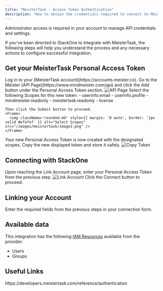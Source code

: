 ```yaml
---
title: "MeisterTask - Access Token Authentication"
description: "How to obtain the credentials required to connect to Meistertask."
---
```



<Note>
  Administrator access is required in your account to manage API credentials and settings.
</Note>

If you've been directed to StackOne to integrate with MeisterTask, the following steps will help you understand the process and any necessary actions to configure successful integration.

## Get your MeisterTask Personal Access Token

<Steps>
  <Step title="Go to the API Page">
    Log in to your [MeisterTask account](https://accounts.meister.co). Go to the Meister [API Page](https://www.mindmeister.com/api) and click the Add button under the Personal Access Token section.
    <Frame>
      <img className='rounded-md' style={{ margin: '0 auto', border: '1px solid #efefef' }} alt="API Page" src="/images/meistertask/image1.png" />
    </Frame>
  </Step>

  <Step title="Select Scopes">
    Select the following Scopes for this new token:
    - userinfo.email
    - userinfo.profile
    - mindmeister.readonly
    - meistertask.readonly
    - license

    Then click the Submit button to proceed.
    <Frame>
      <img className='rounded-md' style={{ margin: '0 auto', border: '1px solid #efefef' }} alt="Select Scopes" src="/images/meistertask/image2.png" />
    </Frame>
  </Step>

  <Step title="Copy the Token">
    Your new Personal Access Token is now created with the designated scopes. Copy the new displayed token and store it safely.
    <Frame>
      <img className='rounded-md' style={{ margin: '0 auto', border: '1px solid #efefef' }} alt="Copy Token" src="/images/meistertask/image3.png" />
    </Frame>
  </Step>
</Steps>

## Connecting with StackOne

<Steps>
  <Step title="Enter Personal Access Token">
    Upon reaching the Link Account page, enter your Personal Access Token from the previous step.
    <Frame>
      <img className='rounded-md' style={{ margin: '0 auto', border: '1px solid #efefef' }} alt="Link Account" src="/images/meistertask/image4.png" />
    </Frame>
  </Step>

  <Step title="Connect">
    Click the Connect button to proceed.
  </Step>
</Steps>


## Linking your Account

Enter the required fields from the previous steps in your connection form.

<IntegrationFooter />


## Available data

This integration has the following [IAM Resources](https://docs.stackone.com/reference/iam_list_users) available from the provider:
<ul>
 <li>Users</li>
 <li>Groups</li>
</ul>


## Useful Links
<Card title="API Reference" icon="link" href="https://developers.meistertask.com/reference/authentication">
    https://developers.meistertask.com/reference/authentication
</Card>

